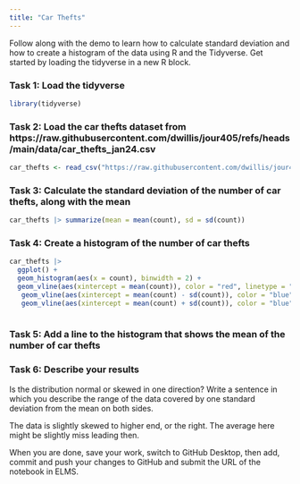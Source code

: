 ```yaml
---
title: "Car Thefts"
---
```


Follow along with the demo to learn how to calculate standard deviation and how to create a histogram of the data using R and the Tidyverse. Get started by loading the tidyverse in a new R block.

### Task 1: Load the tidyverse
```r
library(tidyverse)
```


### Task 2: Load the car thefts dataset from https://raw.githubusercontent.com/dwillis/jour405/refs/heads/main/data/car_thefts_jan24.csv

```r
car_thefts <- read_csv("https://raw.githubusercontent.com/dwillis/jour405/refs/heads/main/data/car_thefts_jan24.csv")
```



### Task 3: Calculate the standard deviation of the number of car thefts, along with the mean

```r
car_thefts |> summarize(mean = mean(count), sd = sd(count))
```



### Task 4: Create a histogram of the number of car thefts

```r
car_thefts |> 
  ggplot() + 
  geom_histogram(aes(x = count), binwidth = 2) +
  geom_vline(aes(xintercept = mean(count)), color = "red", linetype = "dashed", size = 1) + 
   geom_vline(aes(xintercept = mean(count) - sd(count)), color = "blue", linetype = "dashed", size = 1) + 
   geom_vline(aes(xintercept = mean(count) + sd(count)), color = "blue", linetype = "dashed", size = 1) 
  
```



### Task 5: Add a line to the histogram that shows the mean of the number of car thefts


### Task 6: Describe your results

Is the distribution normal or skewed in one direction? Write a sentence in which you describe the range of the data covered by one standard deviation from the mean on both sides.

The data is slightly skewed to higher end, or the right. The average here might be slightly miss leading then.

When you are done, save your work, switch to GitHub Desktop, then add, commit and push your changes to GitHub and submit the URL of the notebook in ELMS.
